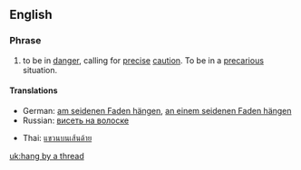 ==English==

===Phrase===
{{en-verb|inf=to [[hang]] by a [[thread]]|hangs by a thread|hanging by a thread|hanged by a thread|hung by a thread}}

# {{idiom}} to be in [[danger]], calling for [[precise]] [[caution]]. To be in a [[precarious]] situation.

====Translations====
{{top}}
*German: [[am seidenen Faden hängen]], [[an einem seidenen Faden hängen]]
*Russian: [[висеть на волоске]]
{{mid}}
*Thai: [[แขวนบนเส้นด้าย]]
{{bottom}}

[[uk:hang by a thread]]